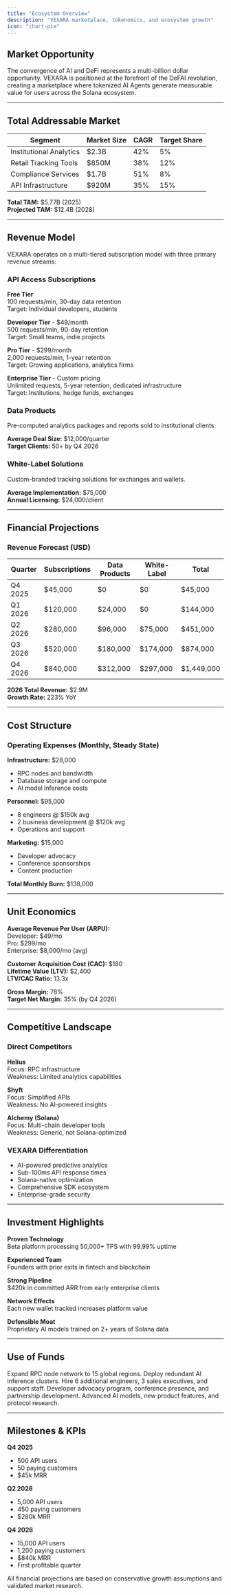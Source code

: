 ```yaml
---
title: "Ecosystem Overview"
description: "VEXARA marketplace, tokenomics, and ecosystem growth"
icon: "chart-pie"
---
```


## Market Opportunity

The convergence of AI and DeFi represents a multi-billion dollar opportunity. VEXARA is positioned at the forefront of the DeFAI revolution, creating a marketplace where tokenized AI Agents generate measurable value for users across the Solana ecosystem.

---

## Total Addressable Market

| Segment | Market Size | CAGR | Target Share |
|---------|------------|------|--------------|
| Institutional Analytics | $2.3B | 42% | 5% |
| Retail Tracking Tools | $850M | 38% | 12% |
| Compliance Services | $1.7B | 51% | 8% |
| API Infrastructure | $920M | 35% | 15% |

**Total TAM:** $5.77B (2025)  
**Projected TAM:** $12.4B (2028)

---

## Revenue Model

VEXARA operates on a multi-tiered subscription model with three primary revenue streams:

### API Access Subscriptions

**Free Tier**  
100 requests/min, 30-day data retention  
Target: Individual developers, students

**Developer Tier** - $49/month  
500 requests/min, 90-day retention  
Target: Small teams, indie projects

**Pro Tier** - $299/month  
2,000 requests/min, 1-year retention  
Target: Growing applications, analytics firms

**Enterprise Tier** - Custom pricing  
Unlimited requests, 5-year retention, dedicated infrastructure  
Target: Institutions, hedge funds, exchanges

### Data Products

Pre-computed analytics packages and reports sold to institutional clients.

**Average Deal Size:** $12,000/quarter  
**Target Clients:** 50+ by Q4 2026

### White-Label Solutions

Custom-branded tracking solutions for exchanges and wallets.

**Average Implementation:** $75,000  
**Annual Licensing:** $24,000/client

---

## Financial Projections

### Revenue Forecast (USD)

| Quarter | Subscriptions | Data Products | White-Label | Total |
|---------|--------------|---------------|-------------|-------|
| Q4 2025 | $45,000 | $0 | $0 | $45,000 |
| Q1 2026 | $120,000 | $24,000 | $0 | $144,000 |
| Q2 2026 | $280,000 | $96,000 | $75,000 | $451,000 |
| Q3 2026 | $520,000 | $180,000 | $174,000 | $874,000 |
| Q4 2026 | $840,000 | $312,000 | $297,000 | $1,449,000 |

**2026 Total Revenue:** $2.9M  
**Growth Rate:** 223% YoY

---

## Cost Structure

### Operating Expenses (Monthly, Steady State)

**Infrastructure:** $28,000  
- RPC nodes and bandwidth
- Database storage and compute
- AI model inference costs

**Personnel:** $95,000  
- 8 engineers @ $150k avg
- 2 business development @ $120k avg
- Operations and support

**Marketing:** $15,000  
- Developer advocacy
- Conference sponsorships
- Content production

**Total Monthly Burn:** $138,000

---

## Unit Economics

**Average Revenue Per User (ARPU):**  
Developer: $49/mo  
Pro: $299/mo  
Enterprise: $8,000/mo (avg)

**Customer Acquisition Cost (CAC):** $180  
**Lifetime Value (LTV):** $2,400  
**LTV/CAC Ratio:** 13.3x

**Gross Margin:** 78%  
**Target Net Margin:** 35% (by Q4 2026)

---

## Competitive Landscape

### Direct Competitors

**Helius**  
Focus: RPC infrastructure  
Weakness: Limited analytics capabilities

**Shyft**  
Focus: Simplified APIs  
Weakness: No AI-powered insights

**Alchemy (Solana)**  
Focus: Multi-chain developer tools  
Weakness: Generic, not Solana-optimized

### VEXARA Differentiation

- AI-powered predictive analytics
- Sub-100ms API response times
- Solana-native optimization
- Comprehensive SDK ecosystem
- Enterprise-grade security

---

## Investment Highlights

**Proven Technology**  
Beta platform processing 50,000+ TPS with 99.99% uptime

**Experienced Team**  
Founders with prior exits in fintech and blockchain

**Strong Pipeline**  
$420k in committed ARR from early enterprise clients

**Network Effects**  
Each new wallet tracked increases platform value

**Defensible Moat**  
Proprietary AI models trained on 2+ years of Solana data

---

## Use of Funds

<Steps>
  <Step title="Infrastructure Scaling - 40%">
    Expand RPC node network to 15 global regions. Deploy redundant AI inference clusters.
  </Step>
  
  <Step title="Team Expansion - 35%">
    Hire 6 additional engineers, 3 sales executives, and support staff.
  </Step>
  
  <Step title="Marketing & Growth - 15%">
    Developer advocacy program, conference presence, and partnership development.
  </Step>
  
  <Step title="Research & Development - 10%">
    Advanced AI models, new product features, and protocol research.
  </Step>
</Steps>

---

## Milestones & KPIs

**Q4 2025**  
- 500 API users
- 50 paying customers
- $45k MRR

**Q2 2026**  
- 5,000 API users
- 450 paying customers
- $280k MRR

**Q4 2026**  
- 15,000 API users
- 1,200 paying customers
- $840k MRR
- First profitable quarter

<Info>
All financial projections are based on conservative growth assumptions and validated market research.
</Info>
